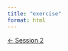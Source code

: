 ```yaml
---
title: "exercise"
format: html
---
```





<div>
[← Session 2](page.qmd){.btn .btn-outline-primary}
</div>
